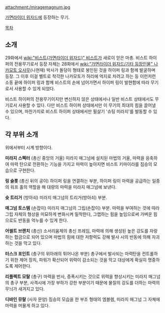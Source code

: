 attachment:/miragemagnum.jpg

[[가면라이더 위자드]]에 등장하는 무기.

[[목차]]

== 소개 ==
29화에서 [[wiki:"비스트(가면라이더 위자드)" 비스트]]가 새로이 얻은 마총. 비스트 하이퍼의 전용무기로서 등장 자체는 28화에서 [[wiki:"가면라이더 위자드/기타 등장인물" 나카모토 오사무]](나현재) 박사가 돌덩이 형태로 봉인된 것을 하이퍼 링과 함께 발굴하며 등장. 그 이후 이걸 벨트로 착각한 나카모토가 허리에 억지로 차려고 하는 등 이런저런 소동 끝에 하이퍼 링과 함께 비스트의 손에 넘어가면서 하이퍼 링이 발현함에 따라 무기로서 사용할 수 있게 되었다.

비스트 하이퍼의 전용무기이지만 변신하지 않은 상태에서나 일반 비스트 상태에서도 무기로서 사용할 수 있다. 다만 비스트 하이퍼 상태에서만 이 무기의 최대의 힘을 끌어낼 수 있으며, 마찬가지로 비스트 하이퍼 상태에서만 필살기 '슈팅 미라지'를 발동할 수 있다.

== 각 부위 소개 ==
위에서부터 시계 방향이다.

'''미라지 스펙터''' (총신 중앙의 거울)
미라지 매그넘에 설치된 마법의 거울, 마력을 응축하여 마력 탄으로 전환하는 기능을 가지고 마력이 높아지면 비스트 키마이라를 짐승의 모습으로 구현한다.

'''링 슬롯''' (총신 뒤의 공이)
하이퍼 링을 연결하는 부분, 하이퍼 링이 마력을 공급하는 일종의 워프 홀의 역할을 해 대량의 마력을 미라지 매그넘에 보낸다.

'''슛 트리거''' (방아쇠)
미라지 매그넘의 트리거(방아쇠) 부분.

'''매그넘 토스템''' (손잡이)
미라지 매그넘의 그립(손잡이) 부분. 마력을 부여하는 것에 따라 그립 자체의 형상을 미묘하게 변화시켜 밀착한다, 그랩하는 힘을 높임으로써 가벼운 힘으로도 반동을 억누를 수 있게 한다.

'''어썰트 브랜치''' (총신)
소서리움제의 총신 프레임, 마력에 의해 생성된 높은 강도를 자랑하는 합금으로 되어 있으며 마법의 힘에 대한 저항력도 강해 발사 시의 반동에 의해 자괴하는 것을 막고 있다.

'''터스크 포인트''' (총구의 위아래의 튀어나온 부분)
총구에서 발사되는 마력탄을 컨트롤하기 위한 제어 장치, 파워가 확산되어 위력이 감소되는 것을 막고 대상에게 확실히 명중하도록 제어한다.

'''리플렉트 모탈''' (총구)
마력을 반사, 증폭시키는 것으로 위력을 향상시키는 미라지 매그넘의 총구 부분, 사격시에 가장 부하가 강한 부분이기 때문에 물질의 강도를 더하는 마력의 무늬가 새겨지고 있다.

'''디바인 뮤랄''' (사자 문양)
짐승의 모습을 한 부조 형태의 엠블렘, 미라지 매그넘 그 자체에 마력을 머물게 하고 있다.
